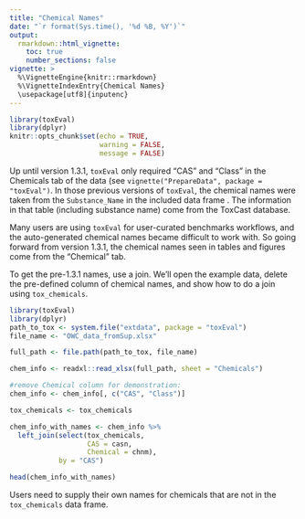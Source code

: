 ---
title: "Chemical Names"
date: "`r format(Sys.time(), '%d %B, %Y')`"
output: 
  rmarkdown::html_vignette:
    toc: true
    number_sections: false
vignette: >
  %\VignetteEngine{knitr::rmarkdown}
  %\VignetteIndexEntry{Chemical Names}
  \usepackage[utf8]{inputenc}
---

```{r setup, include=FALSE}
library(toxEval)
library(dplyr)
knitr::opts_chunk$set(echo = TRUE,
                      warning = FALSE,
                      message = FALSE)
```

Up until version 1.3.1, `toxEval` only required "CAS" and "Class" in the Chemicals tab of the data (see `vignette("PrepareData", package = "toxEval")`. In those previous versions of `toxEval`, the chemical names were taken from the `Substance_Name` in the included data frame \code{tox_chemicals}. The information in that table (including substance name) come from the ToxCast database.

Many users are using `toxEval` for user-curated benchmarks workflows, and the auto-generated chemical names became difficult to work with. So going forward from version 1.3.1, the chemical names seen in tables and figures come from the "Chemical" tab.

To get the pre-1.3.1 names, use a join. We'll open the example data, delete the pre-defined column of chemical names, and show how to do a join using `tox_chemicals`.

```{r}
library(toxEval)
library(dplyr)
path_to_tox <- system.file("extdata", package = "toxEval")
file_name <- "OWC_data_fromSup.xlsx"

full_path <- file.path(path_to_tox, file_name)

chem_info <- readxl::read_xlsx(full_path, sheet = "Chemicals")

#remove Chemical column for demonstration:
chem_info <- chem_info[, c("CAS", "Class")]

tox_chemicals <- tox_chemicals

chem_info_with_names <- chem_info %>%
  left_join(select(tox_chemicals,
                   CAS = casn,
                   Chemical = chnm),
            by = "CAS")

head(chem_info_with_names)

```

Users need to supply their own names for chemicals that are not in the `tox_chemicals` data frame. 

